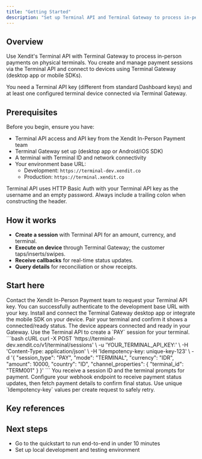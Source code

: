 ```yaml
---
title: "Getting Started"
description: "Set up Terminal API and Terminal Gateway to process in-person payments quickly and reliably"
---
```


## Overview

Use Xendit's Terminal API with Terminal Gateway to process in-person payments on physical terminals. You create and manage payment sessions via the Terminal API and connect to devices using Terminal Gateway (desktop app or mobile SDKs).

<Info>
You need a Terminal API key (different from standard Dashboard keys) and at least one configured terminal device connected via Terminal Gateway.
</Info>

## Prerequisites

Before you begin, ensure you have:

- Terminal API access and API key from the Xendit In-Person Payment team
- Terminal Gateway set up (desktop app or Android/iOS SDK)
- A terminal with Terminal ID and network connectivity
- Your environment base URL:
  - Development: `https://terminal-dev.xendit.co`
  - Production: `https://terminal.xendit.co`

<Warning>
Terminal API uses HTTP Basic Auth with your Terminal API key as the username and an empty password. Always include a trailing colon when constructing the header.
</Warning>

## How it works

- **Create a session** with Terminal API for an amount, currency, and terminal.
- **Execute on device** through Terminal Gateway; the customer taps/inserts/swipes.
- **Receive callbacks** for real-time status updates.
- **Query details** for reconciliation or show receipts.

## Start here

<Steps>
<Step title="Obtain Terminal API key">
  Contact the Xendit In-Person Payment team to request your Terminal API key.
  
  <Check>
  You can successfully authenticate to the development base URL with your key.
  </Check>
</Step>

<Step title="Set up Terminal Gateway">
  Install and connect the Terminal Gateway desktop app or integrate the mobile SDK on your device. Pair your terminal and confirm it shows a connected/ready status.
  
  <CardGroup cols={2}>
    <Card title="Gateway App Configuration" icon="settings" href="/api-reference/terminal-gateway/app-configuration" />
    <Card title="Android SDK" icon="android" href="/api-reference/terminal-gateway/android-sdk" />
    <Card title="iOS SDK" icon="apple" href="/api-reference/terminal-gateway/ios-sdk" />
  </CardGroup>
  
  <Check>
  The device appears connected and ready in your Gateway.
  </Check>
</Step>

<Step title="Create your first payment session">
  Use the Terminal API to create a `PAY` session for your terminal.
  
  <RequestExample>
  ```bash cURL
  curl -X POST 'https://terminal-dev.xendit.co/v1/terminal/sessions' \
    -u 'YOUR_TERMINAL_API_KEY:' \
    -H 'Content-Type: application/json' \
    -H 'Idempotency-key: unique-key-123' \
    -d '{
      "session_type": "PAY",
      "mode": "TERMINAL",
      "currency": "IDR",
      "amount": 10000,
      "country": "ID",
      "channel_properties": { "terminal_id": "TERM001" }
    }'
  ```
  </RequestExample>

  <Check>
  You receive a session ID and the terminal prompts for payment.
  </Check>
</Step>

<Step title="Handle callbacks and confirm">
  Configure your webhook endpoint to receive payment status updates, then fetch payment details to confirm final status.
  
  <CardGroup cols={2}>
    <Card title="Callbacks" icon="webhook" href="/api-reference/terminal-api/callbacks" />
    <Card title="Get Payment Detail" icon="receipt" href="/api-reference/terminal-api/get-payment-detail" />
  </CardGroup>
  
  <Tip>
  Use unique `Idempotency-key` values per create request to safely retry.
  </Tip>
</Step>
</Steps>

## Key references

<CardGroup cols={2}>
  <Card title="Terminal API Intro" icon="book" href="/api-reference/terminal-api/introduction" />
  <Card title="Create Payment Session" icon="plus" href="/api-reference/terminal-api/create-payment-session" />
  <Card title="Get Payment Session" icon="search" href="/api-reference/terminal-api/get-payment-session" />
  <Card title="Void Payment" icon="x" href="/api-reference/terminal-api/void-payment" />
  <Card title="Terminal Gateway Intro" icon="smartphone" href="/api-reference/terminal-gateway/introduction" />
  <Card title="Gateway App Configuration" icon="settings" href="/api-reference/terminal-gateway/app-configuration" />
</CardGroup>

## Next steps

- Go to the quickstart to run end-to-end in under 10 minutes
- Set up local development and testing environment

<CardGroup cols={2}>
  <Card title="Quickstart Guide" icon="rocket" href="/guides/getting-started/quickstart" />
</CardGroup>
